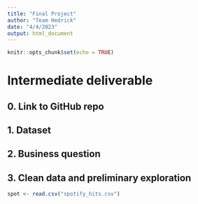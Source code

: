 ```yaml
---
title: "Final Project"
author: "Team Hedrick"
date: "4/4/2023"
output: html_document
---
```



```r
knitr::opts_chunk$set(echo = TRUE)
```

# Intermediate deliverable

## 0. Link to GitHub repo

## 1. Dataset

## 2. Business question

## 3. Clean data and preliminary exploration

```r
spot <- read.csv("spotify_hits.csv")

```


